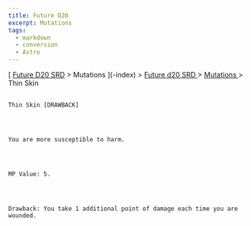 ```yaml
---
title: Future D20
excerpt: Mutations
tags:
  - markdown
  - conversion
  - Astro
---
```







[
[Future D20 SRD]( / ) > Mutations
     ](-index)
     >
     [
      Future d20 SRD
     ](future-d20-srd-index)
     >
     [
      Mutations
     ](future-d20-srd-mutations-index)
     > Thin Skin
    




## 
    Thin Skin [DRAWBACK]
   



    You are more susceptible to harm.
   



    MP Value: 5.
   



    Drawback: You take 1 additional point of damage each time you are wounded.
   





